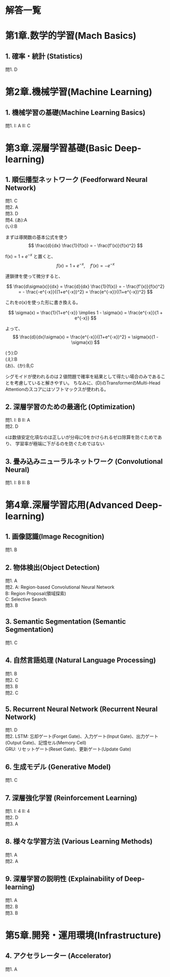# 解答一覧

# 第1章.数学的学習(Mach Basics)
## 1. 確率・統計 (Statistics)
問1. D

# 第2章.機械学習(Machine Learning)
## 1. 機械学習の基礎(Machine Learning Basics)
問1. I: A II: C  

# 第3章.深層学習基礎(Basic Deep-learning)
## 1. 順伝播型ネットワーク (Feedforward Neural Network)
問1. C  
問2. A  
問3. D  
問4. (あ):A  
(い):B  

::: {.callout-note title="解説"}
まずは導関数の基本公式を使う
$$
\frac{d}{dx} \frac{1}{f(x)} = - \frac{f'(x)}{f(x)^2}
$$

f(x) = $1 + e^{-x}$ と置くと、
$$
f(x) = 1 + e^{-x}, \quad f'(x) = - e^{-x}
$$

連鎖律を使って微分すると、

$$
\frac{d\sigma(x)}{dx} = \frac{d}{dx} \frac{1}{f(x)} = - \frac{f'(x)}{f(x)^2} = - \frac{-e^{-x}}{(1+e^{-x})^2} = \frac{e^{-x}}{(1+e^{-x})^2}
$$

これをσ(x)を使った形に書き換える。

$$
\sigma(x) = \frac{1}{1+e^{-x}} \implies 1 - \sigma(x) = \frac{e^{-x}}{1 + e^{-x}}
$$

よって、
$$
\frac{d}{dx}\sigma(x) = \frac{e^{-x}}{(1+e^{-x})^2} = \sigma(x)(1 - \sigma(x))
$$
:::


(う):D  
(え):B  
(お)、(か):B,C  

::: {.callout-note title="解説"}
シグモイドが使われるのは２値問題で確率を結果として得たい場合のみであることを考慮していると解きやすい。
ちなみに、(D)のTransformerのMulti-Head Attentionのスコアにはソフトマックスが使われる。
:::

## 2. 深層学習のための最適化 (Optimization)
問1. I: B II: A  
問2. D  

::: {.callout-note title="解説"}
εは数値安定化項なのは正しいが分母に0をかけられるゼロ除算を防ぐためであり、
学習率が極端に下がるのを防ぐためではない
:::

## 3. 畳み込みニューラルネットワーク (Convolutional Neural)
問1. I: B II: B  

# 第4章.深層学習応用(Advanced Deep-learning)
## 1. 画像認識(Image Recognition)
問1. B  

## 2. 物体検出(Object Detection)
問1. A  
問2. A: Region-based Convolutional Neural Network  
B: Region Proposal(領域探索)  
C: Selective Search  
問3. B

## 3. Semantic Segmentation (Semantic Segmentation)
問1. C  

## 4. 自然言語処理 (Natural Language Processing)
問1. B  
問2. C  
問3. B  
問2. C  

## 5. Recurrent Neural Network (Recurrent Neural Network)
問1. D  
問2. LSTM: 忘却ゲート(Forget Gate)、入力ゲート(Input Gate)、出力ゲート(Output Gate)、記憶セル(Memory Cell)  
     GRU: リセットゲート(Reset Gate)、更新ゲート(Update Gate)

## 6. 生成モデル (Generative Model)
問1. C  

## 7. 深層強化学習 (Reinforcement Learning)
問1. I: 4 II: 4  
問2. D  
問3. A  

## 8. 様々な学習方法 (Various Learning Methods)
問1. A  
問2. A  

## 9. 深層学習の説明性 (Explainability of Deep-learning)
問1. A  
問2. B  
問3. B

# 第5章.開発・運用環境(Infrastructure)
## 4. アクセラレーター (Accelerator)
問1. A